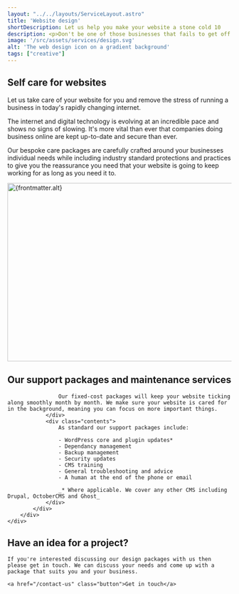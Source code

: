 ```yaml
---
layout: "../../layouts/ServiceLayout.astro"
title: 'Website design'
shortDescription: Let us help you make your website a stone cold 10
description: <p>Don't be one of those businesses that fails to get off the ground due to poor design. You can't read a book by it's cover but a website isn't a book and you can (and should) absolutely judge it based on how it looks.</p><p>Our affordable design service will help separate your website from the sea of visual garbage floating around out there.</p>
image: '/src/assets/services/design.svg'
alt: 'The web design icon on a gradient background'
tags: ["creative"]
---
```



<section class="strip text-center w-clamp-xl intro-section">
<h2 class="text-5 fw-normal mb-2">
    Self care for websites
</h2>

<p class="text-1">
    Let us take care of your website for you and remove the stress of running a business in today's rapidly changing internet.
</p>
</section>
<Strip theme="MID">
    <div class="wrapper">
        <div class="strip-inner">
            <div class="grid">
                <div class="contents">
                    <p class="text-1 fw-medium">The internet and digital technology is evolving at an incredible pace and shows no signs of slowing. It's more vital than ever that companies doing business online are kept up-to-date and secure than ever.</p>
                    <p class="text-0">Our bespoke care packages are carefully crafted around your businesses individual needs while including industry standard protections and practices to give you the reassurance you need that your website is going to keep working for as long as you need it to.</p>
                </div>
                <div class="image">
                    <div class="card-fancy-image">
                        <Image src={frontmatter.image} alt={frontmatter.alt} loading="lazy" width="800" height="400" class="card-image" />
                    </div>	
                </div>
            </div>
        </div>
    </div>
</Strip>
<Strip theme="DARK">
    <div class="wrapper">
        <div class="strip-inner">
            <div class="content-grid">
                <div class="contents">
                    <h2 class="heading">
                        Our support packages and maintenance services
                    </h2>
                    
                    Our fixed-cost packages will keep your website ticking along smoothly month by month. We make sure your website is cared for in the background, meaning you can focus on more important things.
                </div>
                <div class="contents">
                    As standard our support packages include:

                    - WordPress core and plugin updates*
                    - Dependancy management
                    - Backup management
                    - Security updates
                    - CMS training
                    - General troubleshooting and advice
                    - A human at the end of the phone or email

                    _* Where applicable. We cover any other CMS including Drupal, OctoberCMS and Ghost_
                </div>
            </div>
        </div>
    </div>
</Strip>

<GradientContentStrip horse="LOOKING">
    <h2 class="heading">
        Have an idea for a project?
    </h2>

    If you're interested discussing our design packages with us then please get in touch. We can discuss your needs and come up with a package that suits you and your business.

    <a href="/contact-us" class="button">Get in touch</a>
</GradientContentStrip>

